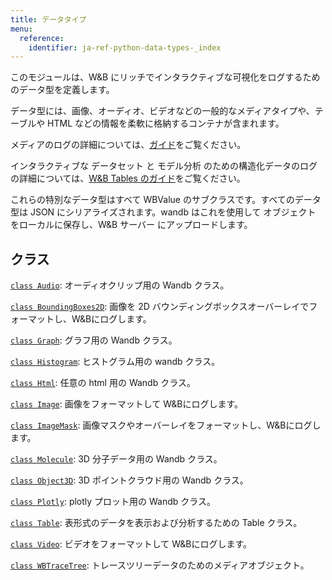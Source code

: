 ```yaml
---
title: データタイプ
menu:
  reference:
    identifier: ja-ref-python-data-types-_index
---
```


このモジュールは、W&B にリッチでインタラクティブな可視化をログするためのデータ型を定義します。

データ型には、画像、オーディオ、ビデオなどの一般的なメディアタイプや、テーブルや HTML などの情報を柔軟に格納するコンテナが含まれます。

メディアのログの詳細については、[ガイド](https://docs.wandb.com/models/track/log/media)をご覧ください。

インタラクティブな データセット と モデル分析 のための構造化データのログの詳細については、[W&B Tables のガイド](https://docs.wandb.com/models/tables/)をご覧ください。

これらの特別なデータ型はすべて WBValue のサブクラスです。すべてのデータ型は JSON にシリアライズされます。wandb はこれを使用して オブジェクト をローカルに保存し、W&B サーバー にアップロードします。

## クラス

[`class Audio`](/ja/models/ref/python/data-types/audio/): オーディオクリップ用の Wandb クラス。

[`class BoundingBoxes2D`](/ja/models/ref/python/data-types/boundingboxes2d/): 画像を 2D バウンディングボックスオーバーレイでフォーマットし、W&Bにログします。

[`class Graph`](/ja/models/ref/python/data-types/graph/): グラフ用の Wandb クラス。

[`class Histogram`](/ja/models/ref/python/data-types/histogram/): ヒストグラム用の wandb クラス。

[`class Html`](/ja/models/ref/python/data-types/html/): 任意の html 用の Wandb クラス。

[`class Image`](/ja/models/ref/python/data-types/image/): 画像をフォーマットして W&Bにログします。

[`class ImageMask`](/ja/models/ref/python/data-types/imagemask/): 画像マスクやオーバーレイをフォーマットし、W&Bにログします。

[`class Molecule`](/ja/models/ref/python/data-types/molecule/): 3D 分子データ用の Wandb クラス。

[`class Object3D`](/ja/models/ref/python/data-types/object3d/): 3D ポイントクラウド用の Wandb クラス。

[`class Plotly`](/ja/models/ref/python/data-types/plotly/): plotly プロット用の Wandb クラス。

[`class Table`](/ja/models/ref/python/data-types/table/): 表形式のデータを表示および分析するための Table クラス。

[`class Video`](/ja/models/ref/python/data-types/video/): ビデオをフォーマットして W&Bにログします。

[`class WBTraceTree`](/ja/models/ref/python/data-types/wbtracetree/): トレースツリーデータのためのメディアオブジェクト。
